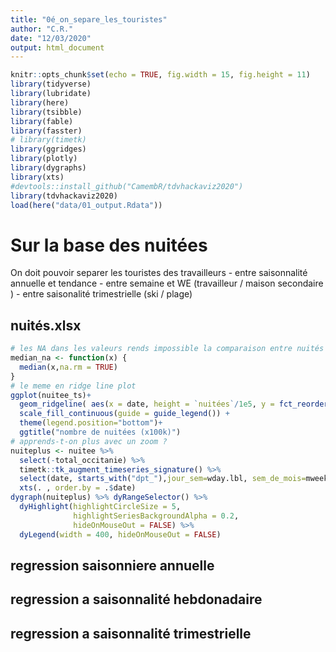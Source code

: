 ```yaml
---
title: "0é_on_separe_les_touristes"
author: "C.R."
date: "12/03/2020"
output: html_document
---
```


```r
knitr::opts_chunk$set(echo = TRUE, fig.width = 15, fig.height = 11)
library(tidyverse)
library(lubridate)
library(here)
library(tsibble)
library(fable)
library(fasster)
# library(timetk)
library(ggridges)
library(plotly)
library(dygraphs)
library(xts)
#devtools::install_github("CamembR/tdvhackaviz2020")
library(tdvhackaviz2020)
load(here("data/01_output.Rdata"))
```
# Sur la base des nuitées
On doit pouvoir separer les touristes des travailleurs
- entre saisonnalité annuelle et tendance
- entre semaine et WE (travailleur / maison secondaire )
- entre saisonalité trimestrielle (ski / plage)

## nuités.xlsx
```r
# les NA dans les valeurs rends impossible la comparaison entre nuités et le fct_reorder bouhhh
median_na <- function(x) {
  median(x,na.rm = TRUE)
}
# le meme en ridge line plot
ggplot(nuitee_ts)+
  geom_ridgeline( aes(x = date, height = `nuitées`/1e5, y = fct_reorder(departement, `nuitées`, .fun=median_na)), alpha=0.5) +
  scale_fill_continuous(guide = guide_legend()) +
  theme(legend.position="bottom")+
  ggtitle("nombre de nuitées (x100k)")
# apprends-t-on plus avec un zoom ?
nuiteplus <- nuitee %>%
  select(-total_occitanie) %>%
  timetk::tk_augment_timeseries_signature() %>%
  select(date, starts_with("dpt_"),jour_sem=wday.lbl, sem_de_mois=mweek) %>%
  xts(. , order.by = .$date)                                                                                                                            
dygraph(nuiteplus) %>% dyRangeSelector() %>%
  dyHighlight(highlightCircleSize = 5, 
              highlightSeriesBackgroundAlpha = 0.2,
              hideOnMouseOut = FALSE) %>% 
  dyLegend(width = 400, hideOnMouseOut = FALSE)
```

## regression saisonniere annuelle

## regression a saisonnalité hebdonadaire

## regression a saisonnalité trimestrielle
